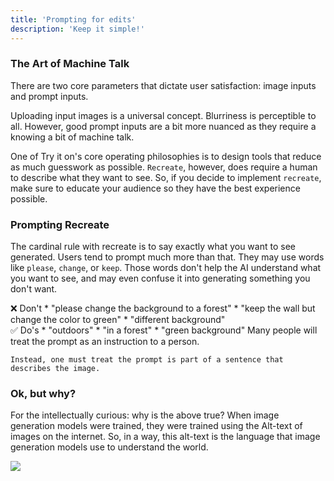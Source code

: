 ```yaml
---
title: 'Prompting for edits'
description: 'Keep it simple!'
---
```


### The Art of Machine Talk

There are two core parameters that dictate user satisfaction: image inputs and prompt inputs.

Uploading input images is a universal concept. Blurriness is perceptible to all. However, 
good prompt inputs are a bit more nuanced as they require a knowing a bit of machine talk.

One of Try it on's core operating philosophies is to design tools that reduce as much guesswork as possible.
`Recreate`, however, does require a human to describe what they want to see.  So, if you decide to implement
`recreate`, make sure to educate your audience so they have the best experience possible.

###  Prompting Recreate

The cardinal rule with recreate is to say exactly what you want to see generated.
Users tend to prompt much more than that. They may use words like `please`, `change`, or `keep`. 
Those words don't help the AI understand what you want to see, and may even confuse it into generating
something you don't want.

<Card>
❌ Don't
* "please change the background to a forest"
* "keep the wall but change the color to green"
* "different background"
<br />
✅ Do's
* "outdoors"
* "in a forest"
* "green background"
</Card>

<Tip>
    Many people will treat the prompt as an instruction to a person. 
    
    Instead, one must treat the prompt is part of a sentence that describes the image. 
</Tip>


### Ok, but why?

For the intellectually curious: why is the above true?  When image generation models 
were trained, they were trained using the Alt-text of images on the internet. So, in a way, 
this alt-text is the language that image generation models use to understand the world.



<Frame caption='Here is an example of an alt text used to describe an image in case it does not properly load. This is not to be confused with a caption. Source: semrush.com'>
 <img src="https://static.semrush.com/blog/uploads/media/d1/a2/d1a253acf5195d0611aac28f3688a8be/image.png" />
</Frame>